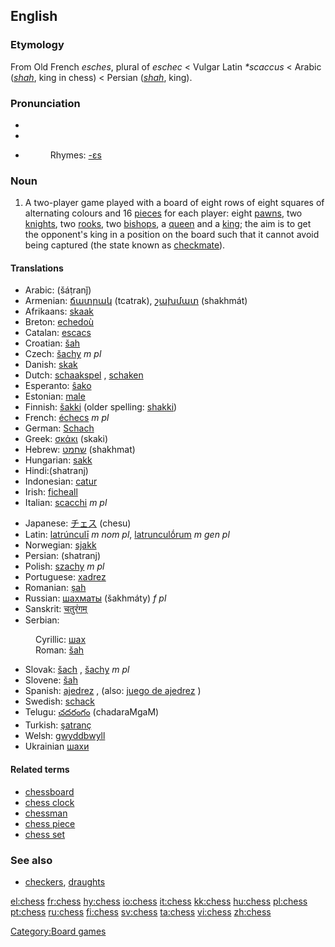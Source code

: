 ==English==
===Etymology===
From Old French ''esches'', plural of ''eschec'' < Vulgar Latin ''*scaccus'' < Arabic {{ARchar|[[شاه]]}} (''[[shah]]'', king in chess) < Persian {{FAchar|[[شاه]]}} (''[[shah]]'', king).

===Pronunciation===
*{{AHD|chĕs}}
*{{IPA|/ʧɛs/}}
*{{SAMPA|/tSEs/}}
*:Rhymes: [[Rhymes:English:-ɛs|-ɛs]]

===Noun===
{{en-noun|-}}

# A two-player game played with a board of eight rows of eight squares of alternating colours and 16 [[piece]]s for each player: eight [[pawn]]s, two [[knight]]s, two [[rook]]s, two [[bishop]]s, a [[queen]] and a [[king]]; the aim is to get the opponent's king in a position on the board such that it cannot avoid being captured (the state known as [[checkmate]]).

====Translations====
{{top}}
*Arabic: {{ARchar|[[شطرنج]]}} (šáṭranǰ) {{m}}
*Armenian: [[ճատրակ]] (tcatrak), [[շախմատ]] (shakhmát)
*Afrikaans: [[skaak]] {{n}}
*Breton: [[echedoù]] {{p}}
*Catalan: [[escacs]] {{p}}
*Croatian: [[šah]] {{m}}
*Czech: [[šachy]] ''m pl''
*Danish: [[skak]] {{c}}
*Dutch: [[schaakspel]] {{n}} <!--"schaken" = “to play chess”-->, [[schaken]] <!--it's a verb, but it's still the standard name of the sport/game-->
*Esperanto: [[ŝako]]
*Estonian: [[male]]
*Finnish: [[šakki]] (older spelling: [[shakki]])
*French: [[échecs]] ''m pl''
*German: [[Schach]] {{n}}
*Greek: [[σκάκι]] (skaki) {{n}}
*Hebrew: [[שחמט]] (shakhmat) {{m}}
*Hungarian: [[sakk]]
*Hindi:(shatranj)
*Indonesian: [[catur]]
*Irish: [[ficheall]] {{f}}
*Italian: [[scacchi]] ''m pl''
{{mid}}
*Japanese: [[チェス]] (chesu)
*Latin: [[latrúnculī]] ''m nom pl'', [[latrunculṓrum]] ''m gen pl''
*Norwegian: [[sjakk]] {{m}}
*Persian: {{FAchar|[[شطرنج]]}} (shatranj)
*Polish: [[szachy]] ''m pl''
*Portuguese: [[xadrez]] {{m}}
*Romanian: [[șah]] {{n}}
*Russian: [[шахматы]] (šakhmáty) ''f pl''
*Sanskrit: [[चतुरंगम्]]
*Serbian:
:Cyrillic: [[шах]]
:Roman: [[šah]] {{m}}
*Slovak: [[šach]] {{m}}, [[šachy]] ''m pl''
*Slovene: [[šah]] {{m}}
*Spanish: [[ajedrez]] {{m}}, (also: [[juego de ajedrez]] {{m}})
*Swedish: [[schack]]
*Telugu: [[చదరంగం]] (chadaraMgaM)
*Turkish: [[şatranç]]
*Welsh: [[gwyddbwyll]] {{f}}
*Ukrainian [[шахи]]
{{bottom}}

====Related terms====
*[[chessboard]]
*[[chess clock]]
*[[chessman]]
*[[chess piece]]
*[[chess set]]

===See also===
{{wikipedia}}
{{wikibooks}}
*[[checkers]], [[draughts]]

[[Category:Board games]]

[[el:chess]]
[[fr:chess]]
[[hy:chess]]
[[io:chess]]
[[it:chess]]
[[kk:chess]]
[[hu:chess]]
[[pl:chess]]
[[pt:chess]]
[[ru:chess]]
[[fi:chess]]
[[sv:chess]]
[[ta:chess]]
[[vi:chess]]
[[zh:chess]]